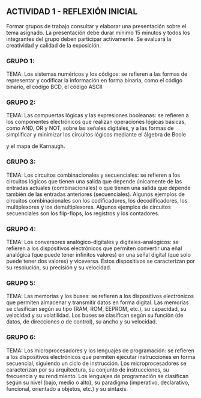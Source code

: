 
## ACTIVIDAD 1 - REFLEXIÓN INICIAL

Formar grupos de trabajo consultar y elaborar una presentación sobre el tema asignado. La presentación debe durar mínimo 15 minutos y todos los integrantes del grupo deben participar activamente. Se evaluará la creatividad y calidad de la exposición.

### GRUPO 1:

TEMA: Los sistemas numéricos y los códigos: se refieren a las formas de representar y codificar la información en forma binaria, como el código binario, el código BCD, el código ASCII


### GRUPO 2:

TEMA: Las compuertas lógicas y las expresiones booleanas: se refieren a los componentes electrónicos que realizan operaciones lógicas básicas, como AND, OR y NOT, sobre las señales digitales, y a las formas de simplificar y minimizar los circuitos lógicos mediante el álgebra de Boole

y el mapa de Karnaugh.


### GRUPO 3:

TEMA: Los circuitos combinacionales y secuenciales: se refieren a los circuitos lógicos que tienen una salida que depende únicamente de las entradas actuales (combinacionales) o que tienen una salida que depende también de las entradas anteriores (secuenciales). Algunos ejemplos de circuitos combinacionales son los codificadores, los decodificadores, los multiplexores y los demultiplexores. Algunos ejemplos de circuitos secuenciales son los flip-flops, los registros y los contadores.

### GRUPO 4:

TEMA: Los conversores analógico-digitales y digitales-analógicos: se refieren a los dispositivos electrónicos que permiten convertir una  eñal analógica (que puede tener infinitos valores) en una señal digital (que solo puede tener dos valores) y viceversa. Estos dispositivos se caracterizan por su resolución, su precisión y su velocidad.


### GRUPO 5:

TEMA: Las memorias y los buses: se refieren a los dispositivos electrónicos que permiten almacenar y transmitir datos en forma digital. Las memorias se clasifican según su tipo (RAM, ROM, EEPROM, etc.), su capacidad, su velocidad y su volatilidad. Los buses se clasifican según su función (de datos, de direcciones o de control), su ancho y su velocidad.


### GRUPO 6:

TEMA: Los microprocesadores y los lenguajes de programación: se refieren a los dispositivos electrónicos que permiten ejecutar instrucciones en forma secuencial, siguiendo un ciclo de instrucción. Los microprocesadores se caracterizan por su arquitectura, su conjunto de 
instrucciones, su frecuencia y su rendimiento. Los lenguajes de programación se clasifican según su nivel (bajo, medio o alto), su paradigma (imperativo, declarativo, funcional, orientado a objetos, etc.) y su sintaxis.

